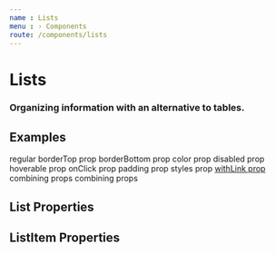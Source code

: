 ```yaml
---
name : Lists
menu : › Components
route: /components/lists
---
```




# Lists
### Organizing information with an alternative to tables.

## Examples

<Playground>
    <List>
        <ListItem>
            regular
        </ListItem>
        <ListItem borderTop>
            borderTop prop
        </ListItem>
        <ListItem borderBottom>
            borderBottom prop
        </ListItem>
        <ListItem color="success">
            color prop
        </ListItem>
        <ListItem disabled>
            disabled prop
        </ListItem>
        <ListItem hoverable>
            hoverable prop
        </ListItem>
        <ListItem onClick={console.info}>
            onClick prop
        </ListItem>
        <ListItem padding="10px 30px">
            padding prop
        </ListItem>
        <ListItem styles={{ fontStyle: 'italic' }}>
            styles prop
        </ListItem>
        <ListItem withLink>
            <a target="_blank" href="https://ingresse.github.io/aphrodite-react">
                withLink prop
            </a>
        </ListItem>
        <ListItem
            borderTop
            disabled
            hoverable>
            combining props
        </ListItem>
        <ListItem
            color="error"
            onClick={console.error}>
            combining props
        </ListItem>
    </List>
</Playground>


## List Properties

<Props of={List} />


## ListItem Properties

<Props of={ListItem} />
